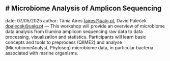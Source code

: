 # Microbiome Analysis of Amplicon Sequencing
---
date: 07/05/2025
author: Tânia Aires [taires@ualg.pt](mailto:taires@ualg.pt), David Paleček [dpalecek@ualg.pt](mailto:dpalecek@ualg.pt) 
---
This workshop will provide an overview of microbiome data analysis from Illumina amplicon sequencing raw data
to data processing, visualization and statistics. Participants will learn basic concepts and tools to preprocess
(QIIME2) and analyse (MicrobiomeAnalyst, Phyloseq) microbiome data, in particular bacteria associated with marine
organisms.